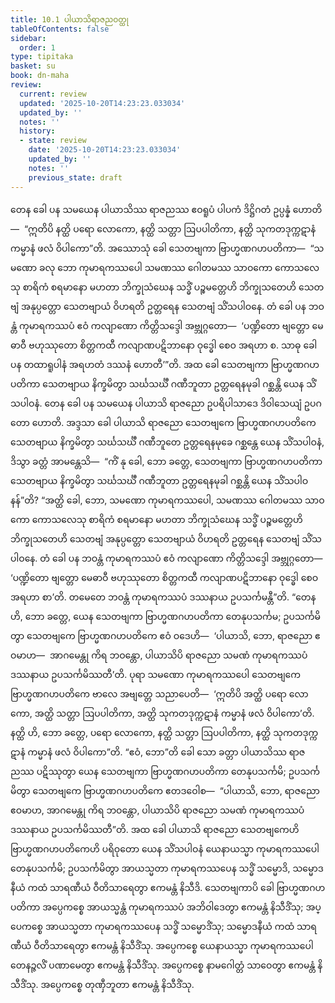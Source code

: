 ```yaml
---
title: 10.1 ပါယာသိရာဇညဝတ္ထု
tableOfContents: false
sidebar:
  order: 1
type: tipitaka
basket: su
book: dn-maha
review:
  current: review
  updated: '2025-10-20T14:23:23.033034'
  updated_by: ''
  notes: ''
  history:
  - state: review
    date: '2025-10-20T14:23:23.033034'
    updated_by: ''
    notes: ''
    previous_state: draft
---
```



<DynamicBreadcrumb />


<ReviewStatus review={frontmatter.review} showDetails={true} />

<HypothesisAnnotation frontmatter={frontmatter} />

<Division number="407" book="dn-maha" e="ch" v="7" p="253">

<Paragraph number="1091" book="dn-maha">
တေန ခေါ ပန သမယေန ပါယာသိဿ ရာဇညဿ ဧဝရူပံ ပါပကံ ဒိဋ္ဌိဂတံ ဥပ္ပန္နံ ဟောတိ—  “ဣတိပိ နတ္ထိ ပရော လောကော, နတ္ထိ သတ္တာ ဩပပါတိကာ, နတ္ထိ သုကတဒုက္ကဋာနံ ကမ္မာနံ ဖလံ ဝိပါကော”တိ. အဿောသုံ ခေါ သေတဗျကာ ဗြာဟ္မဏဂဟပတိကာ—  “သမဏော ခလု ဘော ကုမာရကဿပေါ သမဏဿ ဂေါတမဿ သာဝကော ကောသလေသု စာရိကံ စရမာနော မဟတာ ဘိက္ခုသံဃေန သဒ္ဓိံ ပဉ္စမတ္တေဟိ ဘိက္ခုသတေဟိ သေတဗျံ အနုပ္ပတ္တော သေတဗျာယံ ဝိဟရတိ ဥတ္တရေန သေတဗျံ သိံသပါဝနေ. တံ ခေါ ပန ဘဝန္တံ ကုမာရကဿပံ ဧဝံ ကလျာဏော ကိတ္တိသဒ္ဒေါ အဗ္ဘုဂ္ဂတော—  ‘ပဏ္ဍိတော ဗျတ္တော မေဓာဝီ ဗဟုဿုတော စိတ္တကထီ ကလျာဏပဋိဘာနော ဝုဒ္ဓေါ စေဝ အရဟာ စ. သာဓု ခေါ ပန တထာရူပါနံ အရဟတံ ဒဿနံ ဟောတီ’”တိ. အထ ခေါ သေတဗျကာ ဗြာဟ္မဏဂဟပတိကာ သေတဗျာယ နိက္ခမိတွာ သင်္ဃသင်္ဃီ ဂဏီဘူတာ ဥတ္တရေနမုခါ ဂစ္ဆန္တိ ယေန သိံသပါဝနံ.
</Paragraph>

</Division>
<Division number="408" book="dn-maha" e="ch" v="7" p="253">

<Paragraph number="1092" book="dn-maha">
တေန ခေါ ပန သမယေန ပါယာသိ ရာဇညော ဥပရိပါသာဒေ ဒိဝါသေယျံ ဥပဂတော ဟောတိ. အဒ္ဒသာ ခေါ ပါယာသိ ရာဇညော သေတဗျကေ ဗြာဟ္မဏဂဟပတိကေ သေတဗျာယ နိက္ခမိတွာ သင်္ဃသင်္ဃီ ဂဏီဘူတေ ဥတ္တရေနမုခေ ဂစ္ဆန္တေ ယေန သိံသပါဝနံ, ဒိသွာ ခတ္တံ အာမန္တေသိ—  “ကိံ နု ခေါ, ဘော ခတ္တေ, သေတဗျကာ ဗြာဟ္မဏဂဟပတိကာ သေတဗျာယ နိက္ခမိတွာ သင်္ဃသင်္ဃီ ဂဏီဘူတာ ဥတ္တရေနမုခါ ဂစ္ဆန္တိ ယေန သိံသပါဝနန်”တိ?
</Paragraph>

<Paragraph number="1093" book="dn-maha">
“အတ္ထိ ခေါ, ဘော, သမဏော ကုမာရကဿပေါ, သမဏဿ ဂေါတမဿ သာဝကော ကောသလေသု စာရိကံ စရမာနော မဟတာ ဘိက္ခုသံဃေန သဒ္ဓိံ ပဉ္စမတ္တေဟိ ဘိက္ခုသတေဟိ သေတဗျံ အနုပ္ပတ္တော သေတဗျာယံ ဝိဟရတိ ဥတ္တရေန သေတဗျံ သိံသပါဝနေ. တံ ခေါ ပန ဘဝန္တံ ကုမာရကဿပံ ဧဝံ ကလျာဏော ကိတ္တိသဒ္ဒေါ အဗ္ဘုဂ္ဂတော—  ‘ပဏ္ဍိတော ဗျတ္တော မေဓာဝီ ဗဟုဿုတော စိတ္တကထီ ကလျာဏပဋိဘာနော ဝုဒ္ဓေါ စေဝ အရဟာ စာ’တိ. တမေတေ ဘဝန္တံ ကုမာရကဿပံ ဒဿနာယ ဥပသင်္ကမန္တီ”တိ. “တေန ဟိ, ဘော ခတ္တေ, ယေန သေတဗျကာ ဗြာဟ္မဏဂဟပတိကာ တေနုပသင်္ကမ; ဥပသင်္ကမိတွာ သေတဗျကေ ဗြာဟ္မဏဂဟပတိကေ ဧဝံ ဝဒေဟိ—  ‘ပါယာသိ, ဘော, ရာဇညော ဧဝမာဟ—  အာဂမေန္တု ကိရ ဘဝန္တော, ပါယာသိပိ ရာဇညော သမဏံ ကုမာရကဿပံ ဒဿနာယ ဥပသင်္ကမိဿတီ’တိ. ပုရာ သမဏော ကုမာရကဿပေါ သေတဗျကေ ဗြာဟ္မဏဂဟပတိကေ ဗာလေ အဗျတ္တေ သညာပေတိ—  ‘ဣတိပိ အတ္ထိ ပရော လောကော, အတ္ထိ သတ္တာ ဩပပါတိကာ, အတ္ထိ သုကတဒုက္ကဋာနံ ကမ္မာနံ ဖလံ ဝိပါကော’တိ. နတ္ထိ ဟိ, ဘော ခတ္တေ, ပရော လောကော, နတ္ထိ သတ္တာ ဩပပါတိကာ, နတ္ထိ သုကတဒုက္ကဋာနံ ကမ္မာနံ ဖလံ ဝိပါကော”တိ. “ဧဝံ, ဘော”တိ ခေါ သော ခတ္တာ ပါယာသိဿ ရာဇညဿ ပဋိဿုတွာ ယေန သေတဗျကာ ဗြာဟ္မဏဂဟပတိကာ တေနုပသင်္ကမိ; ဥပသင်္ကမိတွာ သေတဗျကေ ဗြာဟ္မဏဂဟပတိကေ ဧတဒဝေါစ—  “ပါယာသိ, ဘော, ရာဇညော ဧဝမာဟ, အာဂမေန္တု ကိရ ဘဝန္တော, ပါယာသိပိ ရာဇညော သမဏံ ကုမာရကဿပံ ဒဿနာယ ဥပသင်္ကမိဿတီ”တိ.
</Paragraph>

</Division>
<Division number="409" book="dn-maha" e="ch" v="7" p="254">

<Paragraph number="1094" book="dn-maha">
အထ ခေါ ပါယာသိ ရာဇညော သေတဗျကေဟိ ဗြာဟ္မဏဂဟပတိကေဟိ ပရိဝုတော ယေန သိံသပါဝနံ ယေနာယသ္မာ ကုမာရကဿပေါ တေနုပသင်္ကမိ; ဥပသင်္ကမိတွာ အာယသ္မတာ ကုမာရကဿပေန သဒ္ဓိံ သမ္မောဒိ, သမ္မောဒနီယံ ကထံ သာရဏီယံ ဝီတိသာရေတွာ ဧကမန္တံ နိသီဒိ. သေတဗျကာပိ ခေါ ဗြာဟ္မဏဂဟပတိကာ အပ္ပေကစ္စေ အာယသ္မန္တံ ကုမာရကဿပံ အဘိဝါဒေတွာ ဧကမန္တံ နိသီဒိံသု; အပ္ပေကစ္စေ အာယသ္မတာ ကုမာရကဿပေန သဒ္ဓိံ သမ္မောဒိံသု; သမ္မောဒနီယံ ကထံ သာရဏီယံ ဝီတိသာရေတွာ ဧကမန္တံ နိသီဒိံသု. အပ္ပေကစ္စေ ယေနာယသ္မာ ကုမာရကဿပေါ တေနဉ္ဇလိံ ပဏာမေတွာ ဧကမန္တံ နိသီဒိံသု. အပ္ပေကစ္စေ နာမဂေါတ္တံ သာဝေတွာ ဧကမန္တံ နိသီဒိံသု. အပ္ပေကစ္စေ တုဏှီဘူတာ ဧကမန္တံ နိသီဒိံသု.
</Paragraph>
</Division>